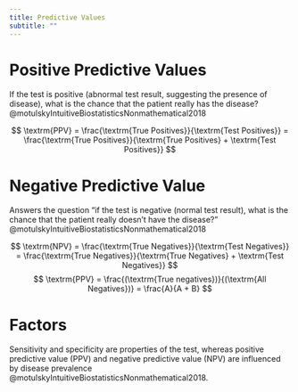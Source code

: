 ```yaml
---
title: Predictive Values
subtitle: ""
---
```



# Positive Predictive Values
If the test is positive (abnormal test result, suggesting the presence of disease), what is the chance that the patient really has the disease? @motulskyIntuitiveBiostatisticsNonmathematical2018


$$
\textrm{PPV} = \frac{\textrm{True Positives}}{\textrm{Test Positives}} = \frac{\textrm{True Positives}}{\textrm{True Positives} + \textrm{Test Positives}}
$$


# Negative Predictive Value
Answers the question "if the test is negative (normal test result), what is the chance that the patient really doesn’t have the disease?" @motulskyIntuitiveBiostatisticsNonmathematical2018




$$
\textrm{NPV} = \frac{\textrm{True Negatives}}{\textrm{Test Negatives}} = \frac{\textrm{True Negatives}}{\textrm{True Negatives} + \textrm{Test Negatives}}
$$
$$
\textrm{PPV} = \frac{(\textrm{True negatives})}{(\textrm{All Negatives})} = \frac{A}{A + B}
$$


# Factors

Sensitivity and specificity are properties of the test, whereas positive predictive value (PPV) and negative predictive value (NPV) are influenced by disease prevalence @motulskyIntuitiveBiostatisticsNonmathematical2018.


